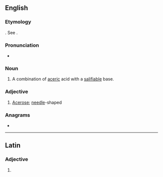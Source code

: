 ==English==

===Etymology===
{{suffix|en|aceric|ate}}. See {{m|en|acetic}}.

===Pronunciation===
* {{hyphenation|en|AAH-suhr-eit}}

===Noun===
{{en-noun}}

# {{lb|en|chemistry}} A combination of [[aceric]] acid with a [[salifiable]] base.

===Adjective===
{{en-adj}}

# [[acerose|Acerose]]; [[needle]]-shaped {{gloss|long and pointed}}

===Anagrams===
* {{anagrams|en|a=aaceert|caetrae}}

----

==Latin==

===Adjective===
{{la-adj-form|acerāte}}

# {{inflection of|la|acerātus||voc|m|s}}